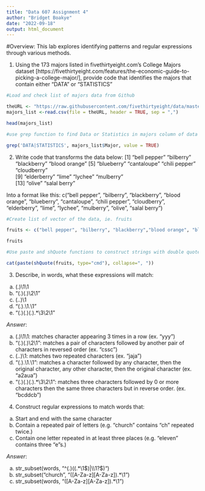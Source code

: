 ```yaml
---
title: "Data 607 Assignment 4"
author: "Bridget Boakye"
date: "2022-09-18"
output: html_document
---
```


#Overview: This lab explores identifying patterns and regular expressions through various methods. 

1. Using the 173 majors listed in fivethirtyeight.com’s College Majors dataset [https://fivethirtyeight.com/features/the-economic-guide-to-picking-a-college-major/], provide code that identifies the majors that contain either "DATA" or "STATISTICS"

```r

#Load and check list of majors data from Github

theURL <- "https://raw.githubusercontent.com/fivethirtyeight/data/master/college-majors/majors-list.csv"
majors_list <-read.csv(file = theURL, header = TRUE, sep = ",")

head(majors_list)
```

```r

#use grep function to find Data or Statistics in majors column of data frame 

grep('DATA|STATISTICS', majors_list$Major, value = TRUE)

```


2. Write code that transforms the data below:
[1] "bell pepper"  "bilberry"     "blackberry"   "blood orange"
[5] "blueberry"    "cantaloupe"   "chili pepper" "cloudberry"  
[9] "elderberry"   "lime"         "lychee"       "mulberry"    
[13] "olive"        "salal berry"

Into a format like this:
c("bell pepper", "bilberry", "blackberry", "blood orange", "blueberry", "cantaloupe", "chili pepper", "cloudberry", "elderberry", "lime", "lychee", "mulberry", "olive", "salal berry")

```r

#Create list of vector of the data, ie. fruits 

fruits <- c("bell pepper", "bilberry", "blackberry","blood orange", "blueberry", "cantaloupe", "chili pepper", "cloudberry", "elderberry", "lime", "lychee", "mulberry", "olive", "salal berry")

fruits
```

```r

#Use paste and shQuote functions to construct strings with double quotes and produce output using concatenate 

cat(paste(shQuote(fruits, type="cmd"), collapse=", "))

```

3. Describe, in words, what these expressions will match:

a. (.)\1\1
b. “(.)(.)\\2\\1”
c. (..)\1
d. “(.).\\1.\\1”
e. “(.)(.)(.).*\\3\\2\\1”

*Answer*:

a. (.)\1\1: matches character appearing 3 times in a row (ex. "yyy")
b. "(.)(.)\\2\\1": matches a pair of characters followed by another pair of characters in reversed order (ex. "cssc")
c. (..)\1: matches two repeated characters (ex. "jaja")
d. "(.).\\1.\\1": matches a character followed by any character, then the original character, any other character, then the original character (ex. "a2aua")
e. "(.)(.)(.).*\\3\\2\\1": matches three characters followed by 0 or more characters then the same three characters but in reverse order. (ex. "bcddcb") 

4. Construct regular expressions to match words that:

a. Start and end with the same character
b. Contain a repeated pair of letters (e.g. "church" contains "ch" repeated twice.)
c. Contain one letter repeated in at least three places (e.g. "eleven" contains three "e"s.)

*Answer*:

a. str_subset(words, "^(.)((.*\\1$)|\\1?$)")
b. str_subset("church", "([A-Za-z][A-Za-z]).*\\1")
c. str_subset(words, "([A-Za-z][A-Za-z]).*\\1")



